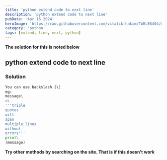 ```yaml
---
title: 'python extend code to next line'
description: 'python extend code to next line'
pubDate: 'Apr 16 2024'
heroImage: 'https://raw.githubusercontent.com/vitalik-hakim/TABLES404/main/error_b/python.jpg'
category: 'python'
tags: [extend, line, next, python]
---
```


**The solution for this is noted below**

## python extend code to next line

### Solution

```python
You can use backslash (\)
eg:
message\
=\
'''triple
quotes
will
span
multiple lines
without
errors'''
print\
(message)
```

**Try other methods by searching on the site. That is if this doesn't work**
